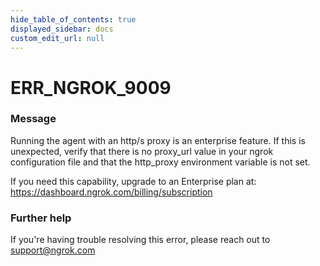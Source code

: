 ```yaml
---
hide_table_of_contents: true
displayed_sidebar: docs
custom_edit_url: null
---
```



# ERR_NGROK_9009

### Message

Running the agent with an http/s proxy is an enterprise feature. If this is unexpected, verify that there is no proxy_url value in your ngrok configuration file and that the http_proxy environment variable is not set.

If you need this capability, upgrade to an Enterprise plan at: https://dashboard.ngrok.com/billing/subscription

### Further help

If you're having trouble resolving this error, please reach out to [support@ngrok.com](mailto:support@ngrok.com?subject=Help%20with%20ERR_NGROK_9009)

<ErrorDetails error="err_ngrok_9009" />
